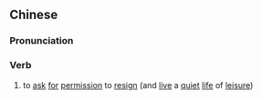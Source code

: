 {{also|乞闲}}
==Chinese==
{{zh-forms|s=乞闲}}

===Pronunciation===
{{zh-pron
|m=qǐxián
|cat=v
}}

===Verb===
{{zh-verb}}

# {{lb|zh|archaic}} to [[ask]] [[for]] [[permission]] to [[resign]] (and [[live]] a [[quiet]] [[life]] of [[leisure]])